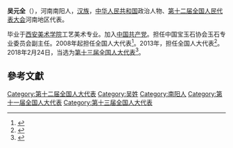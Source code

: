 '''吴元全'''（{{bd|1948年||}}），河南南阳人，[[汉族|汉族]]，[[中华人民共和国|中华人民共和国]]政治人物、[[第十二届全国人民代表大会|第十二届全国人民代表大会]]河南地区代表。

毕业于[[西安美术学院|西安美术学院]]工艺美术专业。加入[[中国共产党|中国共产党]]。担任中国宝玉石协会玉石专业委员会副主任。2008年起担任全国人大代表<ref>{{cite news|title=全国人大代表信息-吴元全|url=http://210.82.31.1:8084/delegate/viewDelegate.action?dbid=111459|accessdate=2013-04-05|newspaper=全国人大网|archive-url=https://web.archive.org/web/20140502033340/http://www.npc.gov.cn/delegate/viewDelegate.action?dbid=111459|archive-date=2014-05-02|dead-url=yes}}</ref>。2013年，担任全国人大代表<ref>{{cite news|title=全国人大代表信息-吴元全|url=http://210.82.31.1:8084/delegate/viewDelegate.action?dbid=121431|accessdate=2013-04-05|newspaper=全国人大网|archive-url=https://web.archive.org/web/20140502000316/http://www.npc.gov.cn/delegate/viewDelegate.action?dbid=121431|archive-date=2014-05-02|dead-url=yes}}</ref>。2018年2月24日，当选为[[第十三届全国人大代表|第十三届全国人大代表]]<ref>{{Cite web|title=（受权发布）中华人民共和国第十三届全国人民代表大会代表名单-中新网|url=http://www.chinanews.com/gn/2018/02-25/8453959.shtml|accessdate=2021-02-19|work=[[中国新闻网|中国新闻网]]|archive-date=2018-02-27|archive-url=https://web.archive.org/web/20180227031724/http://www.chinanews.com/gn/2018/02-25/8453959.shtml|dead-url=no}}</ref>。

==參考文獻==
{{reflist}}

[[Category:第十二届全国人大代表|Category:第十二届全国人大代表]]
[[Category:吴姓|Category:吴姓]]
[[Category:南阳人|Category:南阳人]]
[[Category:第十一届全国人大代表|Category:第十一届全国人大代表]]
[[Category:第十三届全国人大代表|Category:第十三届全国人大代表]]


{{中国政治人物小作品}}